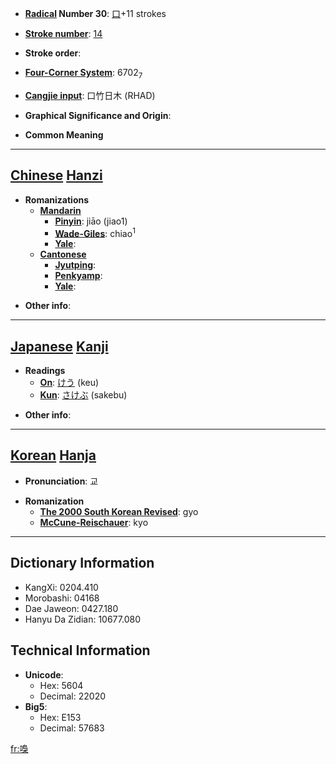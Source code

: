 * '''[[Wiktionary:Chinese radical index| Radical]] Number 30''': [[Wiktionary:Chinese radical index 口|口]]+11 strokes

* '''[[Wiktionary:Chinese total strokes index|Stroke number]]''': [[Wiktionary:Chinese total strokes index 14|14]]

* '''Stroke order''': 

* '''[[Wiktionary:Chinese four corner index|Four-Corner System]]''': 6702<sub>7</sub>

* '''[[Wiktionary:Chinese Cangjie index|Cangjie input]]''': 口竹日木 (RHAD)

* '''Graphical Significance and Origin''': 

* '''Common Meaning'''

----

== [[Chinese]] [[Hanzi]] ==

* '''Romanizations'''
** '''[[Mandarin]]'''
*** '''[[Pinyin]]''': jiāo (jiao1)
*** '''[[Wade-Giles]]''': chiao<sup>1</sup>
*** '''[[Yale]]''': 
** '''[[Cantonese]]'''
*** '''[[Jyutping]]''':
*** '''[[Penkyamp]]''': 
*** '''[[Yale]]''': 

* '''Other info''': 

----

== [[Japanese]] [[Kanji]] ==

* '''Readings'''
** '''[[On]]''': [[けう]] (keu)
** '''[[Kun]]''': [[さけぶ]] (sakebu)

* '''Other info''':  

----

== [[Korean]] [[Hanja]] ==

* '''Pronunciation''': 교

* '''Romanization'''
** '''[[The 2000 South Korean Revised Romanization|The 2000 South Korean Revised]]''': gyo
** '''[[McCune-Reischauer]]''': kyo

----

== Dictionary Information ==

* KangXi: 0204.410
* Morobashi: 04168
* Dae Jaweon: 0427.180
* Hanyu Da Zidian: 10677.080

== Technical Information ==

* '''Unicode''':
** Hex: 5604
** Decimal: 22020
* '''Big5''':
** Hex: E153
** Decimal: 57683

[[fr:嘄]]